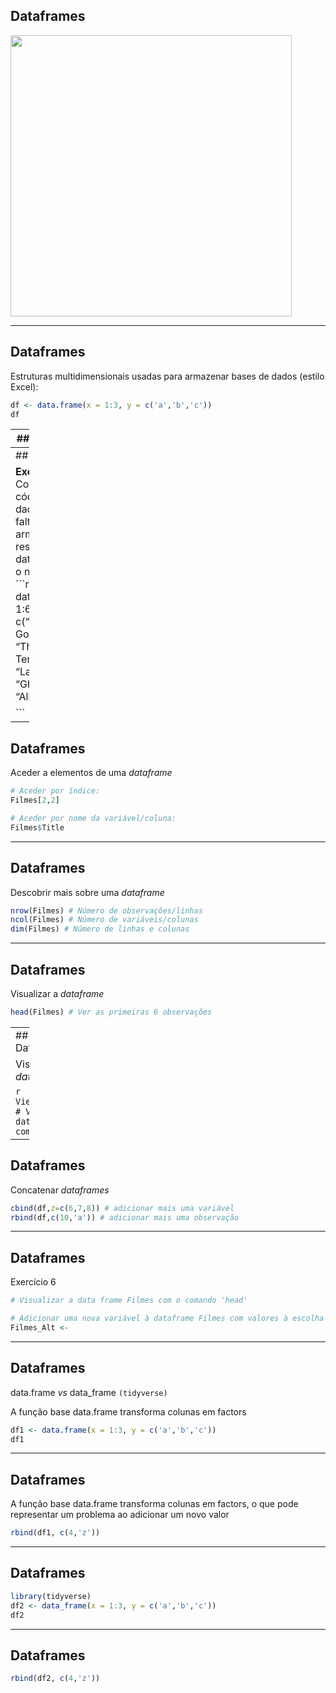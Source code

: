 ## Dataframes

<img src="Images/DataFrames.png" style="width: 450px;"/>

---

## Dataframes

Estruturas multidimensionais usadas para armazenar bases de dados (estilo Excel):
```r
df <- data.frame(x = 1:3, y = c('a','b','c'))
df
```

---
## Dataframes


Uma *dataframe* pode ser interpretada como:

* uma lista onde todas as colunas têm a mesma altura
* uma matriz onde 
  + cada coluna tem um nome
  + diferentes colunas têm diferentes tipos de dados.

---
## Dataframes

**Exercício 5:** Completar o código com os dados que faltam e armazenar o resultado numa dataframe com o nome Filmes
```r
data.frame(ID = 1:6, 
           Title = c("The Godfather", "The Terminator", "La La Land", "Ghostbusters", 
                     "Alien", ""))

```

---

## Dataframes

Aceder a elementos de uma *dataframe* 

```r
# Aceder por índice:
Filmes[2,2]
```


```r
# Aceder por nome da variável/coluna:
Filmes$Title
```

---

## Dataframes

Descobrir mais sobre uma *dataframe*
```r
nrow(Filmes) # Número de observações/linhas
ncol(Filmes) # Número de variáveis/colunas
dim(Filmes) # Número de linhas e colunas
```

---

## Dataframes

Visualizar a *dataframe*
```r
head(Filmes) # Ver as primeiras 6 observações
```

---
## Dataframes

Visualizar a *dataframe*
```r
head(Filmes, 3) # Ver apenas 3 observações
```

```r
View(Filmes) # Ver a dataframe completa
```

---

## Dataframes

Concatenar *dataframes*
```r
cbind(df,z=c(6,7,8)) # adicionar mais uma variável
rbind(df,c(10,'a')) # adicionar mais uma observação
```

---

## Dataframes

Exercício 6
```r
# Visualizar a data frame Filmes com o comando 'head'

# Adicionar uma nova variável à dataframe Filmes com valores à escolha e atribuir o nome 'Filmes_Alt'
Filmes_Alt <- 
```

---

## Dataframes

data.frame *vs* data_frame `(tidyverse)`

A função base data.frame transforma colunas em factors

```r
df1 <- data.frame(x = 1:3, y = c('a','b','c'))
df1
```

---

## Dataframes

A função base data.frame transforma colunas em factors, o que pode representar um problema ao adicionar um novo valor
```r
rbind(df1, c(4,'z'))
```


---

## Dataframes


```r
library(tidyverse)
df2 <- data_frame(x = 1:3, y = c('a','b','c'))
df2
```

---

## Dataframes

```r
rbind(df2, c(4,'z'))
```
